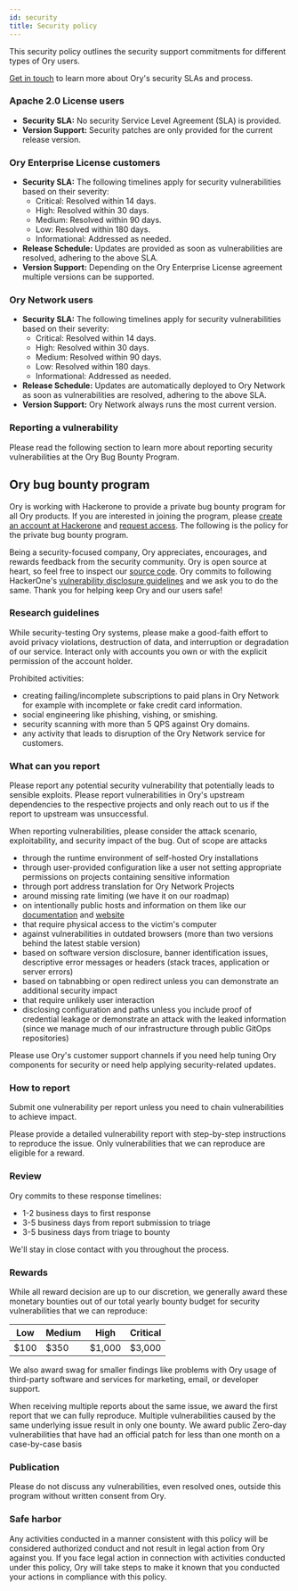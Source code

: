 ```yaml
---
id: security
title: Security policy
---
```


This security policy outlines the security support commitments for different types of Ory users.

[Get in touch](https://www.ory.sh/contact/) to learn more about Ory's security SLAs and process.

### Apache 2.0 License users

- **Security SLA:** No security Service Level Agreement (SLA) is provided.
- **Version Support:** Security patches are only provided for the current release version.

### Ory Enterprise License customers

- **Security SLA:** The following timelines apply for security vulnerabilities based on their severity:
  - Critical: Resolved within 14 days.
  - High: Resolved within 30 days.
  - Medium: Resolved within 90 days.
  - Low: Resolved within 180 days.
  - Informational: Addressed as needed.
- **Release Schedule:** Updates are provided as soon as vulnerabilities are resolved, adhering to the above SLA.
- **Version Support:** Depending on the Ory Enterprise License agreement multiple versions can be supported.

### Ory Network users

- **Security SLA:** The following timelines apply for security vulnerabilities based on their severity:
  - Critical: Resolved within 14 days.
  - High: Resolved within 30 days.
  - Medium: Resolved within 90 days.
  - Low: Resolved within 180 days.
  - Informational: Addressed as needed.
- **Release Schedule:** Updates are automatically deployed to Ory Network as soon as vulnerabilities are resolved, adhering to the
  above SLA.
- **Version Support:** Ory Network always runs the most current version.

### Reporting a vulnerability

Please read the following section to learn more about reporting security vulnerabilities at the Ory Bug Bounty Program.

## Ory bug bounty program

Ory is working with Hackerone to provide a private bug bounty program for all Ory products. If you are interested in joining the
program, please [create an account at Hackerone](https://hackerone.com/sign_up) and [request access](mailto:security@ory.sh). The
following is the policy for the private bug bounty program.

Being a security-focused company, Ory appreciates, encourages, and rewards feedback from the security community. Ory is open
source at heart, so feel free to inspect our [source code](https://github.com/ory). Ory commits to following HackerOne's
[vulnerability disclosure guidelines](https://www.hackerone.com/disclosure-guidelines) and we ask you to do the same. Thank you
for helping keep Ory and our users safe!

### Research guidelines

While security-testing Ory systems, please make a good-faith effort to avoid privacy violations, destruction of data, and
interruption or degradation of our service. Interact only with accounts you own or with the explicit permission of the account
holder.

Prohibited activities:

- creating failing/incomplete subscriptions to paid plans in Ory Network for example with incomplete or fake credit card
  information.
- social engineering like phishing, vishing, or smishing.
- security scanning with more than 5 QPS against Ory domains.
- any activity that leads to disruption of the Ory Network service for customers.

### What can you report

Please report any potential security vulnerability that potentially leads to sensible exploits. Please report vulnerabilities in
Ory's upstream dependencies to the respective projects and only reach out to us if the report to upstream was unsuccessful.

When reporting vulnerabilities, please consider the attack scenario, exploitability, and security impact of the bug. Out of scope
are attacks

- through the runtime environment of self-hosted Ory installations
- through user-provided configuration like a user not setting appropriate permissions on projects containing sensitive information
- through port address translation for Ory Network Projects
- around missing rate limiting (we have it on our roadmap)
- on intentionally public hosts and information on them like our [documentation](https://github.com/ory/docs/) and
  [website](https://github.com/ory/docs/)
- that require physical access to the victim's computer
- against vulnerabilities in outdated browsers (more than two versions behind the latest stable version)
- based on software version disclosure, banner identification issues, descriptive error messages or headers (stack traces,
  application or server errors)
- based on tabnabbing or open redirect unless you can demonstrate an additional security impact
- that require unlikely user interaction
- disclosing configuration and paths unless you include proof of credential leakage or demonstrate an attack with the leaked
  information (since we manage much of our infrastructure through public GitOps repositories)

Please use Ory's customer support channels if you need help tuning Ory components for security or need help applying
security-related updates.

### How to report

Submit one vulnerability per report unless you need to chain vulnerabilities to achieve impact.

Please provide a detailed vulnerability report with step-by-step instructions to reproduce the issue. Only vulnerabilities that we
can reproduce are eligible for a reward.

### Review

Ory commits to these response timelines:

- 1-2 business days to first response
- 3-5 business days from report submission to triage
- 3-5 business days from triage to bounty

We'll stay in close contact with you throughout the process.

### Rewards

While all reward decision are up to our discretion, we generally award these monetary bounties out of our total yearly bounty
budget for security vulnerabilities that we can reproduce:

| Low  | Medium | High   | Critical |
| ---- | ------ | ------ | -------- |
| $100 | $350   | $1,000 | $3,000   |

We also award swag for smaller findings like problems with Ory usage of third-party software and services for marketing, email, or
developer support.

When receiving multiple reports about the same issue, we award the first report that we can fully reproduce. Multiple
vulnerabilities caused by the same underlying issue result in only one bounty. We award public Zero-day vulnerabilities that have
had an official patch for less than one month on a case-by-case basis

### Publication

Please do not discuss any vulnerabilities, even resolved ones, outside this program without written consent from Ory.

### Safe harbor

Any activities conducted in a manner consistent with this policy will be considered authorized conduct and not result in legal
action from Ory against you. If you face legal action in connection with activities conducted under this policy, Ory will take
steps to make it known that you conducted your actions in compliance with this policy.
